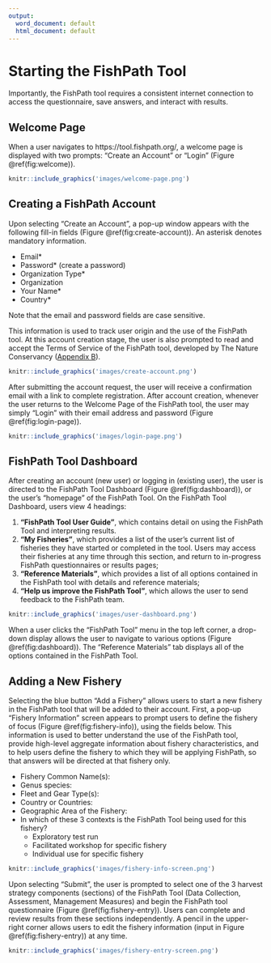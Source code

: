 ```yaml
---
output:
  word_document: default
  html_document: default
---
```

# Starting the FishPath Tool
Importantly, the FishPath tool requires a consistent internet connection to access the questionnaire, save answers, and interact with results.

## Welcome Page
When a user navigates to https://tool.fishpath.org/, a welcome page is displayed with two prompts: “Create an Account” or “Login” (Figure \@ref(fig:welcome)).

```r
knitr::include_graphics('images/welcome-page.png')
```

## Creating a FishPath Account
Upon selecting “Create an Account”, a pop-up window appears with the following fill-in fields (Figure \@ref(fig:create-account)). An asterisk denotes mandatory information.

- Email\*
- Password\* (create a password)
- Organization Type\*
- Organization
- Your Name\*
- Country\*

Note that the email and password fields are case sensitive.

This information is used to track user origin and the use of the FishPath tool. At this account creation stage, the user is also prompted to read and accept the Terms of Service of the FishPath tool, developed by The Nature Conservancy ([Appendix B](#terms)).

```r
knitr::include_graphics('images/create-account.png')
```

After submitting the account request, the user will receive a confirmation email with a link to complete registration. After account creation, whenever the user returns to the Welcome Page of the FishPath tool, the user may simply “Login” with their email address and password (Figure \@ref(fig:login-page)).

```r
knitr::include_graphics('images/login-page.png')
```

## FishPath Tool Dashboard
After creating an account (new user) or logging in (existing user), the user is directed to the FishPath Tool Dashboard (Figure \@ref(fig:dashboard)), or the user’s “homepage” of the FishPath Tool. On the FishPath Tool Dashboard, users view 4 headings:

1. **“FishPath Tool User Guide”**, which contains detail on using the FishPath Tool and interpreting results. 
2. **“My Fisheries”**, which provides a list of the user’s current list of fisheries they have started or completed in the tool. Users may access their fisheries at any time through this section, and return to in-progress FishPath questionnaires or results pages; 
3. **“Reference Materials”**, which provides a list of all options contained in the FishPath tool with details and reference materials;
4. **“Help us improve the FishPath Tool”**, which allows the user to send feedback to the FishPath team. 

```r
knitr::include_graphics('images/user-dashboard.png')
```

When a user clicks the “FishPath Tool” menu in the top left corner, a drop-down display allows the user to navigate to various options (Figure \@ref(fig:dashboard)). The “Reference Materials” tab displays all of the options contained in the FishPath Tool.

## Adding a New Fishery
Selecting the blue button “Add a Fishery” allows users to start a new fishery in the FishPath tool that will be added to their account. First, a pop-up “Fishery Information” screen appears to prompt users to define the fishery of focus (Figure \@ref(fig:fishery-info)), using the fields below. This information is used to better understand the use of the FishPath tool, provide high-level aggregate information about fishery characteristics, and to help users define the fishery to which they will be applying FishPath, so that answers will be directed at that fishery only.

-	Fishery Common Name(s):
-	Genus species:
-	Fleet and Gear Type(s):
-   Country or Countries:
-	Geographic Area of the Fishery: 
-	In which of these 3 contexts is the FishPath Tool being used for this fishery?
    -	Exploratory test run  
    -	Facilitated workshop for specific fishery
    -	Individual use for specific fishery


```r
knitr::include_graphics('images/fishery-info-screen.png')
```

Upon selecting “Submit”, the user is prompted to select one of the 3 harvest strategy components (sections) of the FishPath Tool (Data Collection, Assessment, Management Measures) and begin the FishPath tool questionnaire (Figure \@ref(fig:fishery-entry)). Users can complete and review results from these sections independently. A pencil in the upper-right corner allows users to edit the fishery information (input in Figure \@ref(fig:fishery-entry)) at any time.

```r
knitr::include_graphics('images/fishery-entry-screen.png')
```
